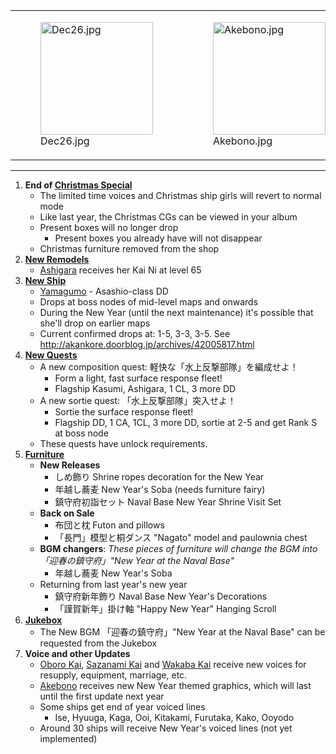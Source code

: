{|
|-
|[[File:Dec26.jpg|180px]]
|[[File:Akebono.jpg|180px]]
|[[File:Spot_diff.jpg|180px]]
|}
<hr />
# '''End of [[Thread:150360|Christmas Special]]'''
#* The limited time voices and Christmas ship girls will revert to normal mode
#* Like last year, the Christmas CGs can be viewed in your album
#* Present boxes will no longer drop
#** Present boxes you already have will not disappear
#* Christmas furniture removed from the shop 
# '''[[Remodel|New Remodels]]'''
#* [[Ashigara]] receives her Kai Ni at level 65
# '''[[Ship|New Ship]]'''
#* [[Yamagumo]] - Asashio-class DD
#* Drops at boss nodes of mid-level maps and onwards
#* During the New Year (until the next maintenance) it's possible that she'll drop on earlier maps
#* Current confirmed drops at: 1-5, 3-3, 3-5. See http://akankore.doorblog.jp/archives/42005817.html
# '''[[Quests|New Quests]]'''
#* A new composition quest: 軽快な「水上反撃部隊」を編成せよ！
#** Form a light, fast surface response fleet!
#** Flagship Kasumi, Ashigara, 1 CL, 3 more DD
#* A new sortie quest: 「水上反撃部隊」突入せよ！
#** Sortie the surface response fleet!
#** Flagship DD, 1 CA, 1CL, 3 more DD, sortie at 2-5 and get Rank S at boss node
#* These quests have unlock requirements.
# '''[[Furniture]]'''
#* '''New Releases'''
#** しめ飾り Shrine ropes decoration for the New Year
#** 年越し蕎麦 New Year's Soba (needs furniture fairy)
#** 鎮守府初詣セット Naval Base New Year Shrine Visit Set
#* '''Back on Sale'''
#** 布団と枕 Futon and pillows
#** 「長門」模型と桐ダンス "Nagato" model and paulownia chest
#* '''BGM changers''': ''These pieces of furniture will change the BGM into 「迎春の鎮守府」"New Year at the Naval Base"''
#**  年越し蕎麦 New Year's Soba
#* Returning from last year's new year
#** 鎮守府新年飾り Naval Base New Year's Decorations
#** 「謹賀新年」掛け軸 "Happy New Year" Hanging Scroll
# '''[[Jukebox]]'''
#* The New BGM 「迎春の鎮守府」"New Year at the Naval Base" can be requested from the Jukebox
# '''Voice and other Updates'''
#* [[Oboro|Oboro Kai]], [[Sazanami|Sazanami Kai]] and [[Wakaba|Wakaba Kai]] receive new voices for resupply, equipment, marriage, etc.
#* [[Akebono]] receives new New Year themed graphics, which will last until the first update next year
#* Some ships get end of year voiced lines
#** Ise, Hyuuga, Kaga, Ooi, Kitakami, Furutaka, Kako, Ooyodo
#* Around 30 ships will receive New Year's voiced lines (not yet implemented)<!--[[Hyuuga]], [[Hiryuu]], [[Murakumo]], [[Hamakaze]], [[Prinz Eugen]], [[Naka]], [[Nagato]], [[Kiso]], [[Fubuki]], [[Sazanami]], [[Hatsuyuki]], [[Miyuki]], [[Isonami]], [[Akizuki]], [[Nowaki]], [[Asagumo]], [[Ooyodo]], [[Zuihou]], [[Souryuu]], [[Bismarck]], [[Nenohi]], [[Furutaka]], [[Hatsuharu]], [[Akebono]], [[Ushio]], [[Oboro]], [[Hiyou]], Mamiya, and Irako.-->